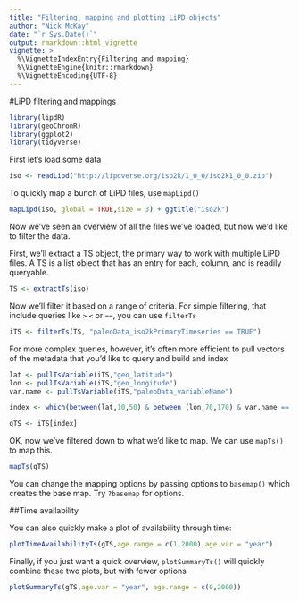 ```yaml
---
title: "Filtering, mapping and plotting LiPD objects"
author: "Nick McKay"
date: "`r Sys.Date()`"
output: rmarkdown::html_vignette
vignette: >
  %\VignetteIndexEntry{Filtering and mapping}
  %\VignetteEngine{knitr::rmarkdown}
  %\VignetteEncoding{UTF-8}
---
```

#LiPD filtering and mappings


```r
library(lipdR)
library(geoChronR)
library(ggplot2)
library(tidyverse)
```


First let's load some data
```r
iso <- readLipd("http://lipdverse.org/iso2k/1_0_0/iso2k1_0_0.zip")
```

To quickly map a bunch of LiPD files, use `mapLipd()`

```r
mapLipd(iso, global = TRUE,size = 3) + ggtitle("iso2k")
```

Now we've seen an overview of all the files we've loaded, but now we'd like to filter the data.

First, we'll extract a TS object, the primary way to work with multiple LiPD files. A TS is a list object that has an entry for each, column, and is readily queryable. 

```r
TS <- extractTs(iso)
```

Now we'll filter it based on a range of criteria. For simple filtering, that include queries like `>` `<` or `==`, you can use `filterTs`

```r

iTS <- filterTs(TS, "paleoData_iso2kPrimaryTimeseries == TRUE")

```


For more complex queries, however, it's often more efficient to pull vectors of the metadata that you'd like to query and build and index

```r
lat <- pullTsVariable(iTS,"geo_latitude")
lon <- pullTsVariable(iTS,"geo_longitude")
var.name <- pullTsVariable(iTS,"paleoData_variableName")

index <- which(between(lat,10,50) & between (lon,70,170) & var.name == "d18O")

gTS <- iTS[index]
```



OK, now we've filtered down to what we'd like to map. We can use `mapTs()` to map this. 

```r
mapTs(gTS)
```

You can change the mapping options by passing options to `basemap()` which creates the base map. Try `?basemap` for options. 



##Time availability

You can also quickly make a plot of availability through time:

```r
plotTimeAvailabilityTs(gTS,age.range = c(1,2000),age.var = "year")
```


Finally, if you just want a quick overview, `plotSummaryTs()` will quickly combine these two plots, but with fewer options

```r
plotSummaryTs(gTS,age.var = "year", age.range = c(0,2000))
```







